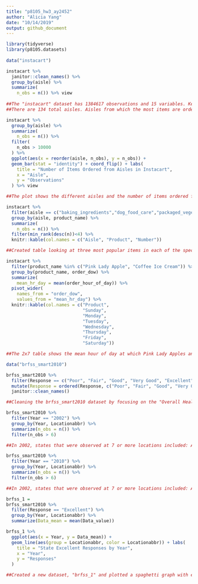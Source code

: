 ```yaml
---
title: "p8105_hw3_ay2452"
author: "Alicia Yang"
date: "10/14/2019"
output: github_document
---
```


```r
library(tidyverse)
library(p8105.datasets)
 
data("instacart")

instacart %>%
  janitor::clean_names() %>%
  group_by(aisle) %>%
  summarize( 
    n_obs = n()) %>% view
    
##The "instacart" dataset has 1384617 observations and 15 variables. Key variables include the order id, user id, time of order (both by day of the week and hour of day), product ordered, product department, aisle, and their associated ids. As is, the dataset is structured so that items in an order are grouped together.
##There are 134 total aisles. Aisles from which the most items are ordered from are (in descending order): fresh veggies, fresh fruits, packaged vegatble fruits, yogurt, and packaged cheese.
```

```r
instacart %>%
  group_by(aisle) %>%
  summarize( 
    n_obs = n()) %>%
  filter(
    n_obs > 10000
  ) %>%
  ggplot(aes(x = reorder(aisle, n_obs), y = n_obs)) + 
  geom_bar(stat = "identity") + coord_flip() + labs(
    title = "Number of Items Ordered from Aisles in Instacart", 
    x = "Aisle", 
    y = "Observations"
  ) %>% view

##The plot shows the different aisles and the number of items ordered from each aisle in descending order from the top. Fresh vegetables and fresh fruits are very close and greatly outnumber the other aisles. 
```

```r
instacart %>%
  filter(aisle == c("baking_ingredients","dog_food_care","packaged_vegetable_fruits")) %>%
  group_by(aisle, product_name) %>%
  summarize( 
    n_obs = n()) %>%
  filter(min_rank(desc(n))<4) %>%
  knitr::kable(col.names = c("Aisle", "Product", "Number"))

##Created table looking at three most popular items in each of the specified aisls.  
```
```r
instacart %>%
  filter(product_name %in% c("Pink Lady Apple", "Coffee Ice Cream")) %>%
  group_by(product_name, order_dow) %>%
  summarize(
    mean_hr_day = mean(order_hour_of_day)) %>%
  pivot_wider(
    names_from = "order_dow", 
    values_from = "mean_hr_day") %>%
  knitr::kable(col.names = c("Product", 
                             "Sunday", 
                             "Monday", 
                             "Tuesday", 
                             "Wednesday", 
                             "Thursday", 
                             "Friday", 
                             "Saturday"))

##The 2x7 table shows the mean hour of day at which Pink Lady Apples and Coffee Ice Cream are ordered on each day of the week. Coffee Ice Cream seems to be ordered most between 1-3 pm and Pink Lady Apples mostly between 1-4 pm (although Wednesday is a bit different with a mean of 8 am).
```

```r
data("brfss_smart2010")

brfss_smart2010 %>%
  filter(Response == c("Poor", "Fair", "Good", "Very Good", "Excellent")) %>%
  mutate(Response = ordered(Response, c("Poor", "Fair", "Good", "Very Good", "Excellent"))) %>%
  janitor::clean_names()

##Cleaning the brfss_smart2010 dataset by focusing on the "Overall Health" topic and including responses from "Excellent" to "Poor". Responses were also ordered from "Poor" to "Excellent" and variable names are formatted appropiately.
```

```r
brfss_smart2010 %>%
  filter(Year == "2002") %>%
  group_by(Year, Locationabbr) %>%
  summarize(n_obs = n()) %>%
  filter(n_obs > 6)

##In 2002, states that were observed at 7 or more locations included: AK, AL, AR, AZ, CA, CO, CT, DC, DE, FL, GA, HI, IA, ID, IL, IN, KS, KY, LA, MA, MD, ME, MI, MN, MO, MS, NC, ND, NE, NH, NJ, NM, NV, NY, OH, OK, OR, PA, RI, SC, SD, TN, TX, UT, VT, WA, WI, WV, and WY. 
```

```r
brfss_smart2010 %>%
  filter(Year == "2010") %>%
  group_by(Year, Locationabbr) %>%
  summarize(n_obs = n()) %>%
  filter(n_obs > 6)

##In 2002, states that were observed at 7 or more locations included: AL, AR, AZ, CA, CO, CT, DC, DE, FL, GA, HI, IA, ID, IL, IN, KS, KY, LA, MA, MD, ME, MI, MN, MO, MS, MT, NC, ND, NE. NH, NJ, NM, NV, NY, OH, OK, OR, PA, RI, SC, SD. TN, TX, UT, VT, WA, WI, WV, and WY. 
```

```r
brfss_1 =
brfss_smart2010 %>%
  filter(Response == "Excellent") %>%
  group_by(Year, Locationabbr) %>%
  summarize(Data_mean = mean(Data_value))

brfss_1 %>%
  ggplot(aes(x = Year, y = Data_mean)) + 
  geom_line(aes(group = Locationabbr, color = Locationabbr)) + labs(
    title = "State Excellent Responses by Year", 
    x = "Year", 
    y = "Responses"
  )

##Created a new dataset, "brfss_1" and plotted a spaghetti graph with each state having its own color. 3 rows were removed due to missing values. 
```


